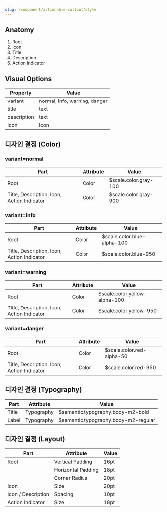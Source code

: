```yaml
---
slug: /component/actionable-callout/style
---
```


## Anatomy

1. Root
2. Icon
3. Title
4. Description
5. Action Indicator

## Visual Options

| Property    | Value                         |
| ----------- | ----------------------------- |
| variant     | normal, info, warning, danger |
| title       | text                          |
| description | text                          |
| icon        | Icon                          |

## 디자인 결정 (Color)

### variant=normal

| Part                                       | Attribute | Value                 |
| ------------------------------------------ | --------- | --------------------- |
| Root                                       | Color     | $scale.color.gray-100 |
| Title, Description, Icon, Action Indicator | Color     | $scale.color.gray-900 |

### variant=info

| Part                                       | Attribute | Value                       |
| ------------------------------------------ | --------- | --------------------------- |
| Root                                       | Color     | $scale.color.blue-alpha-100 |
| Title, Description, Icon, Action Indicator | Color     | $scale.color.blue-950       |

### variant=warning

| Part                                       | Attribute | Value                         |
| ------------------------------------------ | --------- | ----------------------------- |
| Root                                       | Color     | $scale.color.yellow-alpha-100 |
| Title, Description, Icon, Action Indicator | Color     | $scale.color.yellow-950       |

### variant=danger

| Part                                       | Attribute | Value                     |
| ------------------------------------------ | --------- | ------------------------- |
| Root                                       | Color     | $scale.color.red-alpha-50 |
| Title, Description, Icon, Action Indicator | Color     | $scale.color.red-950      |

## 디자인 결정 (Typography)

| Part  | Attribute  | Value                                |
| ----- | ---------- | ------------------------------------ |
| Title | Typography | $semantic.typography.body-m2-bold    |
| Label | Typography | $semantic.typography.body-m2-regular |

## 디자인 결정 (Layout)

| Part               | Attribute          | Value |
| ------------------ | ------------------ | ----- |
| Root               | Vertical Padding   | 16pt  |
|                    | Horizontal Padding | 18pt  |
|                    | Corner Radius      | 20pt  |
| Icon               | Size               | 20pt  |
| Icon / Description | Spacing            | 10pt  |
| Action Indicator   | Size               | 18pt  |
